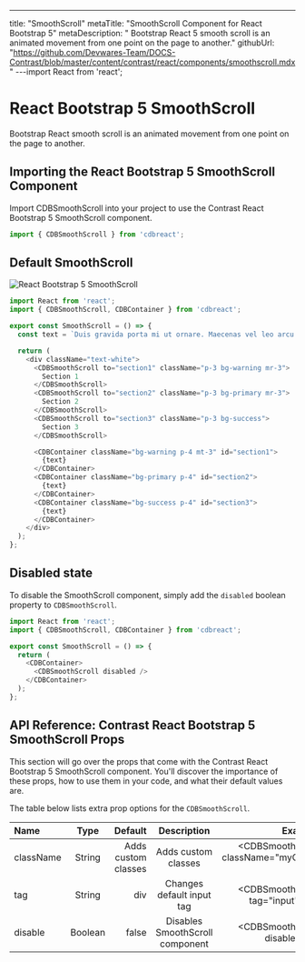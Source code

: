 ---
title: "SmoothScroll"
metaTitle: "SmoothScroll Component for React Bootstrap 5"
metaDescription: "
Bootstrap React 5 smooth scroll is an animated movement from one point on the page to another."
githubUrl: "https://github.com/Devwares-Team/DOCS-Contrast/blob/master/content/contrast/react/components/smoothscroll.mdx"
---import React from 'react';

# React Bootstrap 5 SmoothScroll

Bootstrap React smooth scroll is an animated movement from one point on the page to another.

## Importing the React Bootstrap 5 SmoothScroll Component

Import CDBSmoothScroll into your project to use the Contrast React Bootstrap 5 SmoothScroll component.

```js
import { CDBSmoothScroll } from 'cdbreact';
```

## Default SmoothScroll

<img src={smoothImage} alt="React Bootstrap 5 SmoothScroll" />

```js
import React from 'react';
import { CDBSmoothScroll, CDBContainer } from 'cdbreact';

export const SmoothScroll = () => {
  const text = `Duis gravida porta mi ut ornare. Maecenas vel leo arcu. Praesent tincidunt est augue, id cursus dolor malesuada sit amet. Nullam vel leo quis purus tempus convallis vitae volutpat sem. Vestibulum blandit sodales aliquam. Aenean mauris erat, iaculis vel suscipit id, fringilla eu mauris. Vivamus sapien nulla, condimentum nec venenatis sit amet, lobortis eu magna. Nulla orci augue, cursus vitae velit nec, consectetur vehicula magna. Phasellus ornare et justo et maximus. In in tortor vitae diam vulputate dictum. Sed egestas scelerisque lacus vel interdum. Curabitur ex elit, semper ut diam ut, imperdiet dapibus arcu. Phasellus eget elit et est gravida ornare.`;

  return (
    <div className="text-white">
      <CDBSmoothScroll to="section1" className="p-3 bg-warning mr-3">
        Section 1
      </CDBSmoothScroll>
      <CDBSmoothScroll to="section2" className="p-3 bg-primary mr-3">
        Section 2
      </CDBSmoothScroll>
      <CDBSmoothScroll to="section3" className="p-3 bg-success">
        Section 3
      </CDBSmoothScroll>

      <CDBContainer className="bg-warning p-4 mt-3" id="section1">
        {text}
      </CDBContainer>
      <CDBContainer className="bg-primary p-4" id="section2">
        {text}
      </CDBContainer>
      <CDBContainer className="bg-success p-4" id="section3">
        {text}
      </CDBContainer>
    </div>
  );
};
```

## Disabled state

To disable the SmoothScroll component, simply add the `disabled` boolean property to `CDBSmoothScroll`.
<CDBContainer>
  <CDBSmoothScroll to="end" colors="primary" disabled />
</CDBContainer>

```js
import React from 'react';
import { CDBSmoothScroll, CDBContainer } from 'cdbreact';

export const SmoothScroll = () => {
  return (
    <CDBContainer>
      <CDBSmoothScroll disabled />
    </CDBContainer>
  );
};
```

## API Reference: Contrast React Bootstrap 5 SmoothScroll Props

This section will go over the props that come with the Contrast React Bootstrap 5 SmoothScroll component. You'll discover the importance of these props, how to use them in your code, and what their default values are.

The table below lists extra prop options for the `CDBSmoothScroll`.

| Name      |  Type   |             Default |           Description           |                                     Example |
| :-------- | :-----: | ------------------: | :-----------------------------: | ------------------------------------------: |
| className | String  | Adds custom classes |       Adds custom classes       | <CDBSmoothScroll className="myClass" ... /> |
| tag       | String  |                 div |    Changes default input tag    |         <CDBSmoothScroll tag="input" ... /> |
| disable   | Boolean |               false | Disables SmoothScroll component |             <CDBSmoothScroll disabled .../> |
